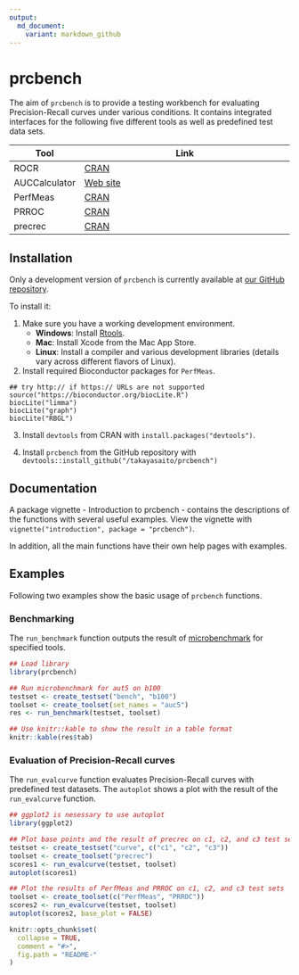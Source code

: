 ```yaml
---
output:
  md_document:
    variant: markdown_github
---
```


<!-- README.md is generated from README.Rmd. Please edit that file -->

# prcbench

The aim of `prcbench` is to provide a testing workbench for evaluating 
Precision-Recall curves under various conditions. It contains integrated 
interfaces for the following five different tools as well as predefined test 
data sets. 

| Tool          | Link                                                     |
| ------------- | -------------------------------------------------------- |
| ROCR          | [CRAN](https://cran.r-project.org/web/packages/ROCR)     |
| AUCCalculator | [Web site](http://mark.goadrich.com/programs/AUC)        |
| PerfMeas      | [CRAN](https://cran.r-project.org/web/packages/PerfMeas) |
| PRROC         | [CRAN](https://cran.r-project.org/web/packages/PRROC)    |
| precrec       | [CRAN](https://cran.r-project.org/web/packages/precrec)  |

## Installation
Only a development version of `prcbench` is currently available at 
[our GitHub repository](https://github.com/takayasaito/prcbench). 

To install it:

  1. Make sure you have a working development environment.
      * **Windows**: Install [Rtools](http://cran.r-project.org/bin/windows/Rtools/).
      * **Mac**: Install Xcode from the Mac App Store.
      * **Linux**: Install a compiler and various development libraries (details vary across different flavors of Linux).

  2.  Install required Bioconductor packages for `PerfMeas`.
```
## try http:// if https:// URLs are not supported
source("https://bioconductor.org/biocLite.R")
biocLite("limma")
biocLite("graph")
biocLite("RBGL")
```
  3.  Install `devtools` from CRAN with `install.packages("devtools")`.

  4.  Install `prcbench` from the GitHub repository with `devtools::install_github("/takayasaito/prcbench")`

## Documentation
A package vignette - Introduction to prcbench - contains the descriptions of the functions with several useful examples. View the vignette with `vignette("introduction", package = "prcbench")`.

In addition, all the main functions have their own help pages with examples.

## Examples

Following two examples show the basic usage of `prcbench` functions.

### Benchmarking

The `run_benchmark` function outputs the result of [microbenchmark](https://cran.r-project.org/web/packages/microbenchmark) for 
specified tools.
```r
## Load library
library(prcbench)

## Run microbenchmark for aut5 on b100
testset <- create_testset("bench", "b100")
toolset <- create_toolset(set_names = "auc5")
res <- run_benchmark(testset, toolset)

## Use knitr::kable to show the result in a table format
knitr::kable(res$tab)
```

### Evaluation of Precision-Recall curves
The `run_evalcurve` function evaluates Precision-Recall curves with predefined
test datasets. The `autoplot` shows a plot with the result of the 
`run_evalcurve` function.

```r
## ggplot2 is nesessary to use autoplot
library(ggplot2)

## Plot base points and the result of precrec on c1, c2, and c3 test sets
testset <- create_testset("curve", c("c1", "c2", "c3"))
toolset <- create_toolset("precrec")
scores1 <- run_evalcurve(testset, toolset)
autoplot(scores1)

## Plot the results of PerfMeas and PRROC on c1, c2, and c3 test sets
toolset <- create_toolset(c("PerfMeas", "PRROC"))
scores2 <- run_evalcurve(testset, toolset)
autoplot(scores2, base_plot = FALSE)
```


```r
knitr::opts_chunk$set(
  collapse = TRUE,
  comment = "#>",
  fig.path = "README-"
)
```

